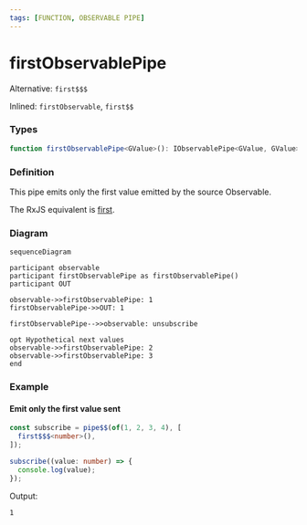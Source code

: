 ```yaml
---
tags: [FUNCTION, OBSERVABLE PIPE]
---
```


# firstObservablePipe

Alternative: `first$$$`

Inlined: `firstObservable`, `first$$`

### Types

```ts
function firstObservablePipe<GValue>(): IObservablePipe<GValue, GValue>
```

### Definition

This pipe emits only the first value emitted by the source Observable.

The RxJS equivalent is [first](https://rxjs.dev/api/operators/first).

### Diagram

```mermaid
sequenceDiagram

participant observable
participant firstObservablePipe as firstObservablePipe()
participant OUT

observable->>firstObservablePipe: 1
firstObservablePipe->>OUT: 1

firstObservablePipe-->>observable: unsubscribe

opt Hypothetical next values
observable->>firstObservablePipe: 2
observable->>firstObservablePipe: 3
end
```

### Example

#### Emit only the first value sent

```ts
const subscribe = pipe$$(of(1, 2, 3, 4), [
  first$$$<number>(),
]);

subscribe((value: number) => {
  console.log(value);
});
```

Output:

```text
1
```

